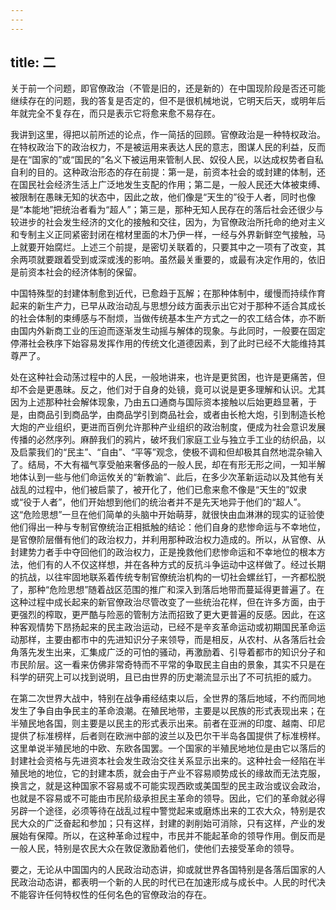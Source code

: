```yaml
---
---
---
```

title: 二
---



关于前一个问题，即官僚政治（不管是旧的，还是新的）在中国现阶段是否还可能继续存在的问题，我的答复是否定的，但不是很机械地说，它明天后天，或明年后年就完全不复存在，而只是表示它将愈来愈不易存在。

我讲到这里，得把以前所述的论点，作一简括的回顾。官僚政治是一种特权政治。在特权政治下的政治权力，不是被运用来表达人民的意志，图谋人民的利益，反而是在“国家的”或“国民的”名义下被运用来管制人民、奴役人民，以达成权势者自私自利的目的。这种政治形态的存在前提：第一是，前资本社会的或封建的体制，还在国民社会经济生活上广泛地发生支配的作用；第二是，一般人民还大体被束缚、被限制在愚昧无知的状态中，因此之故，他们像是“天生的”役于人者，同时也像是“本能地”把统治者看为“超人”；第三是，那种无知人民存在的落后社会还很少与较进步的社会发生经济的文化的接触和交往，因为，为官僚政治所托命的绝对主义和专制主义正同紧密封闭在棺材里面的木乃伊一样，一经与外界新鲜空气接触，马上就要开始腐烂。上述三个前提，是密切关联着的，只要其中之一项有了改变，其余两项就要跟着受到或深或浅的影响。虽然最关重要的，或最有决定作用的，依旧是前资本社会的经济体制的保留。

中国特殊型的封建体制愈到近代，已愈趋于瓦解；在那种体制中，缓慢而持续作育起来的新生产力，已早从政治动乱与思想分歧方面表示出它对于那种不适合其成长的社会体制的束缚感与不耐烦，当做传统基本生产方式之一的农工结合体，亦不断由国内外新商工业的压迫而逐渐发生动摇与解体的现象。与此同时，一般要在固定停滞社会秩序下始容易发挥作用的传统文化道德因素，到了此时已经不大能维持其尊严了。

处在这种社会动荡过程中的人民，一般地讲来，也许是更贫困，也许是更痛苦，但却不会是更愚昧。反之，他们对于自身的处镜，竟可以说是更多理解和认识。尤其因为上述那种社会解体现象，乃由五口通商与国际资本接触以后始更趋显著，于是，由商品引到商品学，由商品学引到商品社会，或者由长枪大炮，引到制造长枪大炮的产业组织，更进而百例允许那种产业组织的政治制度，便成为社会意识发展传播的必然序列。麻醉我们的鸦片，破坏我们家庭工业与独立手工业的纺织品，以及启蒙我们的“民主”、“自由”、“平等”观念，使极不调和但却极其自然地混杂输入了。结局，不大有福气享受舶来奢侈品的一般人民，却在有形无形之间，一知半解地体认到一些与他们命运攸关的“新教谕”、此后，在多少次革新运动以及其他有关战乱的过程中，他们被启蒙了，被开化了，他们已愈来愈不像是“天生的”奴隶或“役于人者”，他们开始想到他们的统治者并不是先天地异于他们的“超人”。这“危险思想”一旦在他们简单的头脑中开始萌芽，就很快由血淋淋的现实的证验使他们得出一种与专制官僚统治正相抵触的结论：他们自身的悲惨命运与不幸地位，是官僚阶层僭有他们的政治权力，并利用那种政治权力造成的。所以，从官僚、从封建势力者手中夺回他们的政治权力，正是挽救他们悲惨命运和不幸地位的根本方法，他们有的人不仅这样想，并在各种方式的反抗斗争运动中这样做了。经过长期的抗战，以往牢固地联系着传统专制官僚统治机构的一切社会螺丝钉，一齐都松脱了，那种“危险思想”随着战区范围的推广和深入到落后地带而蔓延得更普遍了。在这种过程中成长起来的新官僚政治尽管改变了一些统治花样，但在许多方面，由于更强烈的榨取，更严酷与险恶的管制方法而招致了更大更普遍的反感。因此，在这种客观情势下昂扬起来的民主政治运动，已经不是辛亥革命运动或初期国民革命运动那样，主要由都市中的先进知识分子来领导，而是相反，从农村、从各落后社会角落先发生出来，汇集成广泛的可怕的骚动，再激励着、引导着都市的知识分子和市民阶层。这一看来仿佛非常奇特而不平常的争取民主自由的景象，其实不只是在科学的研究上可以找到说明，且已由世界的历史潮流显示出了不可抗拒的威力。

在第二次世界大战中，特别在战争甫经结束以后，全世界的落后地域，不约而同地发生了争自由争民主的革命浪潮。在殖民地带，主要是以民族的形式表现出来；在半殖民地各国，则主要是以民主的形式表示出来。前者在亚洲的印度、越南、印尼提供了标准榜样，后者则在欧洲中部的波兰以及巴尔干半岛各国提供了标准榜样。这里单说半殖民地的中欧、东欧各国罢。一个国家的半殖民地地位是由它以落后的封建社会资格与先进资本社会发生政治交往关系显示出来的。这种社会一经陷在半殖民地的地位，它的封建本质，就会由于产业不容易顺势成长的缘故而无法克服，换言之，就是这种国家不容易或不可能实现西欧或美国型的民主政治或议会政治，也就是不容易或不可能由市民阶级承担民主革命的领导。因此，它们的革命就必得另辟一个途径，必须等待在战乱过程中警觉起来或磨炼出来的工农大众，特别是农民大众的广泛奋起和参加；只有这样，封建的剥削始可消除，只有这样，产业的发展始有保障。所以，在这种革命过程中，市民并不能起革命的领导作用。倒反而是一般人民，特别是农民大众在敦促激励着他们，使他们去接受革命的领导。

要之，无论从中国国内的人民政治动态讲，抑或就世界各国特别是各落后国家的人民政治动态讲，都表明一个新的人民的时代已在加速形成与成长中。人民的时代决不能容许任何特权性的任何名色的官僚政治的存在。